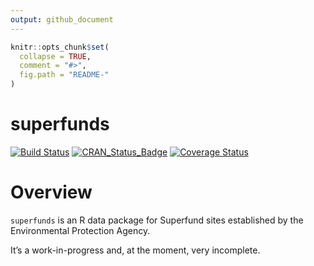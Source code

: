 ```yaml
---
output: github_document
---
```


<!-- README.md is generated from README.Rmd. Please edit that file -->

```r
knitr::opts_chunk$set(
  collapse = TRUE,
  comment = "#>",
  fig.path = "README-"
)
```

# superfunds

[![Build Status](https://travis-ci.org/hepplerj/superfunds.svg?branch=master)](https://travis-ci.org/hepplerj/superfunds)
[![CRAN_Status_Badge](http://www.r-pkg.org/badges/version/superfunds)](http://cran.r-project.org/package=superfunds)
[![Coverage Status](https://img.shields.io/codecov/c/github/hepplerj/superfunds/master.svg)](https://codecov.io/github/hepplerj/superfunds?branch=master)

# Overview

`superfunds` is an R data package for Superfund sites established by the Environmental Protection Agency. 

It's a work-in-progress and, at the moment, very incomplete.
